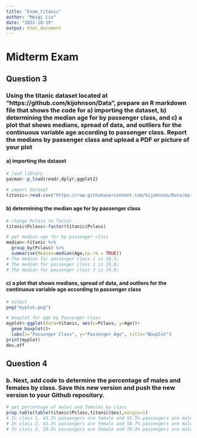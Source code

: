 ```yaml
---
title: "Exam_titanic"
author: "Meiqi Liu"
date: "2022-10-19"
output: html_document
---
```

# Midterm Exam

## Question 3

### Using the titanic dataset located at "https://github.com/kijohnson/Data",  prepare an R markdown file that shows the code for a) importing the dataset, b) determining the median age for by passenger class, and c) a plot that shows medians, spread of data, and outliers for the continuous variable age according to passenger class. Report the medians by passenger class and upload a PDF or picture of your plot

#### a) importing the dataset
```r
# load library
pacman::p_load(readr,dplyr,ggplot2)

# import dataset
titanic<-read.csv("https://raw.githubusercontent.com/kijohnson/Data/main/titanic.csv")
```

#### b) determining the median age for by passenger class
```r
# change Pclass to factor
titanic$Pclass<-factor(titanic$Pclass)

# get median age for by passenger class
median<-titanic %>% 
  group_by(Pclass) %>% 
  summarise(Median=median(Age,na.rm = TRUE))
# The median for passenger class 1 is 38.5;
# The median for passenger class 2 is 29.0;
# The median for passenger class 3 is 24.0;
```

#### c) a plot that shows medians, spread of data, and outliers for the continuous variable age according to passenger class
```r
# output
png("myplot.png")

# boxplot for age by Passenger class
myplot<-ggplot(data=titanic, aes(x=Pclass, y=Age))+
  geom_boxplot()+
  labs(x="Passenger Class", y="Passenger Age", title="Boxplot")
print(myplot)
dev.off
```

## Question 4

### b. Next, add code to determine the percentage of males and females by class. Save this new version and push the new version to your Github repository.
```r
# get percentage of males and females by class
prop.table(table(titanic$Pclass,titanic$Sex),margin=1)
# In class 1, 43.5% passengers are female and 56.5% passengers are male.
# In class 2, 41.3% passengers are female and 58.7% passengers are male.
# In class 3, 29.6% passengers are female and 70.4% passengers are male.
```

